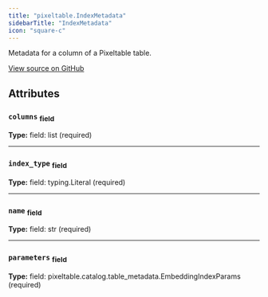 ```yaml
---
title: "pixeltable.IndexMetadata"
sidebarTitle: "IndexMetadata"
icon: "square-c"
---
```


Metadata for a column of a Pixeltable table.


<a href="https://github.com/pixeltable/pixeltable/blob/main/pixeltable/catalog/table_metadata.py#L35" target="_blank">View source on GitHub</a>

## Attributes

### `columns` <sub>field</sub>

**Type:** field: list (required)

---

### `index_type` <sub>field</sub>

**Type:** field: typing.Literal (required)

---

### `name` <sub>field</sub>

**Type:** field: str (required)

---

### `parameters` <sub>field</sub>

**Type:** field: pixeltable.catalog.table_metadata.EmbeddingIndexParams (required)

